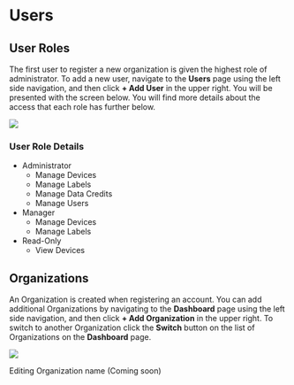 
# Users

## User Roles

The first user to register a new organization is given the highest role of administrator. To add a new user,
navigate to the **Users** page using the left side navigation, and then click **+ Add User** in the upper right. You will be presented
with the screen below. You will find more details about the access that each role has further below.

<img src={console_user_roles} />

### User Role Details
* Administrator
    * Manage Devices
    * Manage Labels
    * Manage Data Credits
    * Manage Users
* Manager
    * Manage Devices
    * Manage Labels
* Read-Only
    * View Devices

## Organizations

An Organization is created when registering an account. You can add additional Organizations by
navigating to the **Dashboard** page using the left side navigation, and then click **+ Add Organization** in the upper right.
To switch to another Organization click the **Switch** button on the list of Organizations on the **Dashboard** page.

<img src={console_new_org} />

Editing Organization name (Coming soon)
